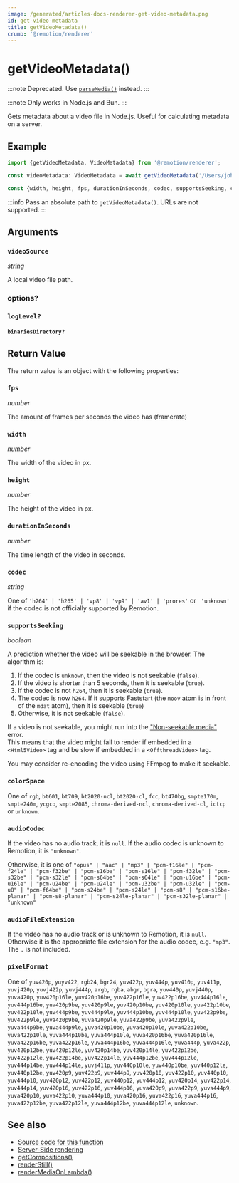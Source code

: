 ```yaml
---
image: /generated/articles-docs-renderer-get-video-metadata.png
id: get-video-metadata
title: getVideoMetadata()
crumb: '@remotion/renderer'
---
```


# getVideoMetadata()<AvailableFrom v="4.0.6" />

:::note
Deprecated. Use [`parseMedia()`](/docs/media-parser/parse-media) instead.
:::

:::note
Only works in Node.js and Bun.
:::

Gets metadata about a video file in Node.js. Useful for calculating metadata on a server.

## Example

```ts twoslash
import {getVideoMetadata, VideoMetadata} from '@remotion/renderer';

const videoMetadata: VideoMetadata = await getVideoMetadata('/Users/john/Documents/bunny.mp4');

const {width, height, fps, durationInSeconds, codec, supportsSeeking, colorSpace, audioCodec, audioFileExtension, pixelFormat} = videoMetadata;
```

:::info
Pass an absolute path to `getVideoMetadata()`. URLs are not supported.
:::

## Arguments

### `videoSource`

_string_

A local video file path.

### options?

### `logLevel?`

<Options id="log" />

#### `binariesDirectory?`<AvailableFrom v="4.0.120" />

<Options id="binaries-directory" />

## Return Value

The return value is an object with the following properties:

### `fps`

_number_

The amount of frames per seconds the video has (framerate)

### `width`

_number_

The width of the video in px.

### `height`

_number_

The height of the video in px.

### `durationInSeconds`

_number_

The time length of the video in seconds.

### `codec`<AvailableFrom v="4.0.8" />

_string_

One of `'h264' | 'h265' | 'vp8' | 'vp9' | 'av1' | 'prores'` or ` 'unknown'` if the codec is not officially supported by Remotion.

### `supportsSeeking`<AvailableFrom v="4.0.8" />

_boolean_

A prediction whether the video will be seekable in the browser. The algorithm is:

1. If the codec is `unknown`, then the video is not seekable (`false`).
2. If the video is shorter than 5 seconds, then it is seekable (`true`).
3. If the codec is not `h264`, then it is seekable (`true`).
4. The codec is now `h264`. If it supports Faststart (the `moov` atom is in front of the `mdat` atom), then it is seekable (`true`)
5. Otherwise, it is not seekable (`false`).

If a video is not seekable, you might run into the ["Non-seekable media"](/docs/non-seekable-media) error.  
This means that the video might fail to render if embedded in a `<Html5Video>` tag and be slow if embedded in a `<OffthreadVideo>` tag.

You may consider re-encoding the video using FFmpeg to make it seekable.

### `colorSpace`<AvailableFrom v="4.0.28"/>

One of `rgb`, `bt601`, `bt709`, `bt2020-ncl`, `bt2020-cl`, `fcc`, `bt470bg`, `smpte170m`, `smpte240m`, `ycgco`, `smpte2085`, `chroma-derived-ncl`, `chroma-derived-cl`, `ictcp` or `unknown`.

### `audioCodec`<AvailableFrom v="4.0.49"/>

If the video has no audio track, it is `null`.
If the audio codec is unknown to Remotion, it is `"unknown"`.

Otherwise, it is one of `"opus" | "aac" | "mp3" | "pcm-f16le" | "pcm-f24le" | "pcm-f32be" | "pcm-s16be" | "pcm-s16le" | "pcm-f32le" | "pcm-s32be" | "pcm-s32le" | "pcm-s64be" | "pcm-s64le" | "pcm-u16be" | "pcm-u16le" | "pcm-u24be" | "pcm-u24le" | "pcm-u32be" | "pcm-u32le" | "pcm-u8" | "pcm-f64be" | "pcm-s24be" | "pcm-s24le" | "pcm-s8" | "pcm-s16be-planar" | "pcm-s8-planar" | "pcm-s24le-planar" | "pcm-s32le-planar" | "unknown"`

### `audioFileExtension`<AvailableFrom v="4.0.49"/>

If the video has no audio track or is unknown to Remotion, it is `null`. Otherwise it is the appropriate file extension for the audio codec, e.g. `"mp3"`. The `.` is not included.

### `pixelFormat`<AvailableFrom v="4.0.78"/>

One of `yuv420p`, `yuyv422`, `rgb24`, `bgr24`, `yuv422p`, `yuv444p`, `yuv410p`, `yuv411p`, `yuvj420p`, `yuvj422p`, `yuvj444p`, `argb`, `rgba`, `abgr`, `bgra`, `yuv440p`, `yuvj440p`, `yuva420p`, `yuv420p16le`, `yuv420p16be`, `yuv422p16le`, `yuv422p16be`, `yuv444p16le`, `yuv444p16be`, `yuv420p9be`, `yuv420p9le`, `yuv420p10be`, `yuv420p10le`, `yuv422p10be`, `yuv422p10le`, `yuv444p9be`, `yuv444p9le`, `yuv444p10be`, `yuv444p10le`, `yuv422p9be`, `yuv422p9le`, `yuva420p9be`, `yuva420p9le`, `yuva422p9be`, `yuva422p9le`, `yuva444p9be`, `yuva444p9le`, `yuva420p10be`, `yuva420p10le`, `yuva422p10be`, `yuva422p10le`, `yuva444p10be`, `yuva444p10le`, `yuva420p16be`, `yuva420p16le`, `yuva422p16be`, `yuva422p16le`, `yuva444p16be`, `yuva444p16le`, `yuva444p`, `yuva422p`, `yuv420p12be`, `yuv420p12le`, `yuv420p14be`, `yuv420p14le`, `yuv422p12be`, `yuv422p12le`, `yuv422p14be`, `yuv422p14le`, `yuv444p12be`, `yuv444p12le`, `yuv444p14be`, `yuv444p14le`, `yuvj411p`, `yuv440p10le`, `yuv440p10be`, `yuv440p12le`, `yuv440p12be`, `yuv420p9`, `yuv422p9`, `yuv444p9`, `yuv420p10`, `yuv422p10`, `yuv440p10`, `yuv444p10`, `yuv420p12`, `yuv422p12`, `yuv440p12`, `yuv444p12`, `yuv420p14`, `yuv422p14`, `yuv444p14`, `yuv420p16`, `yuv422p16`, `yuv444p16`, `yuva420p9`, `yuva422p9`, `yuva444p9`, `yuva420p10`, `yuva422p10`, `yuva444p10`, `yuva420p16`, `yuva422p16`, `yuva444p16`, `yuva422p12be`, `yuva422p12le`, `yuva444p12be`, `yuva444p12le`, `unknown`.

## See also

- [Source code for this function](https://github.com/remotion-dev/remotion/blob/main/packages/renderer/src/get-video-metadata.ts)
- [Server-Side rendering](/docs/ssr)
- [getCompositions()](/docs/renderer/get-compositions)
- [renderStill()](/docs/renderer/stitch-frames-to-video)
- [renderMediaOnLambda()](/docs/lambda/rendermediaonlambda)
